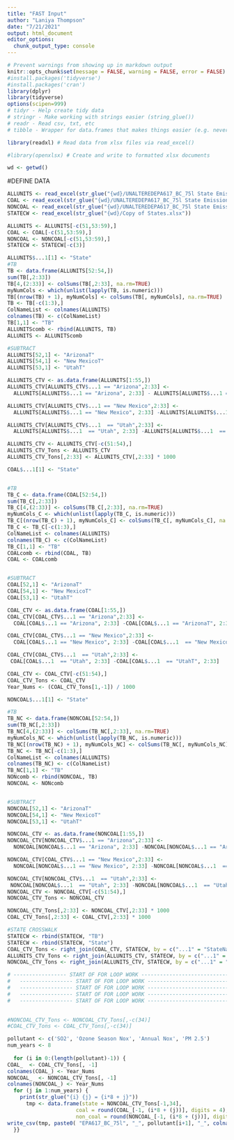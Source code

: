 ---
title: "FAST Input"
author: "Laniya Thompson"
date: "7/21/2021"
output: html_document
editor_options: 
  chunk_output_type: console
---

```{r include = FALSE}
# Prevent warnings from showing up in markdown output
knitr::opts_chunk$set(message = FALSE, warning = FALSE, error = FALSE)
#install.packages('tidyverse')
#install.packages('cran')
library(dplyr)
library(tidyverse)
options(scipen=999)
# tidyr - Help create tidy data
# stringr - Make working with strings easier (string_glue())
# readr - Read csv, txt, etc
# tibble - Wrapper for data.frames that makes things easier (e.g. never converts strings to factors)

library(readxl) # Read data from xlsx files via read_excel()

#library(openxlsx) # Create and write to formatted xlsx documents

wd <- getwd()

```

#DEFINE DATA
```{r}
ALLUNITS <- read_excel(str_glue("{wd}/UNALTEREDEPA617_BC_75l State Emissions_10-07-20 ToEPA.xlsx"), na ="", col_types = c("text", "numeric", "numeric", "numeric", "numeric", "numeric", "numeric", "numeric", "numeric", "numeric", "numeric", "numeric", "numeric", "numeric", "numeric", "numeric", "numeric", "numeric", "numeric", "numeric", "numeric", "numeric", "numeric", "numeric", "numeric", "numeric", "numeric", "numeric", "numeric", "numeric", "numeric", "numeric", "numeric"), skip=4, sheet="All Units")
COAL <- read_excel(str_glue("{wd}/UNALTEREDEPA617_BC_75l State Emissions_10-07-20 ToEPA.xlsx"), na="", col_types = c("text", "numeric", "numeric", "numeric", "numeric", "numeric", "numeric", "numeric", "numeric", "numeric", "numeric", "numeric", "numeric", "numeric", "numeric", "numeric", "numeric", "numeric", "numeric", "numeric", "numeric", "numeric", "numeric", "numeric", "numeric", "numeric", "numeric", "numeric", "numeric", "numeric", "numeric", "numeric", "numeric"), skip=4, sheet="All Units_Coal")
NONCOAL <- read_excel(str_glue("{wd}/UNALTEREDEPA617_BC_75l State Emissions_10-07-20 ToEPA.xlsx"), na="", col_types = c("text", "numeric", "numeric", "numeric", "numeric", "numeric", "numeric", "numeric", "numeric", "numeric", "numeric", "numeric", "numeric", "numeric", "numeric", "numeric", "numeric", "numeric", "numeric", "numeric", "numeric", "numeric", "numeric", "numeric", "numeric", "numeric", "numeric", "numeric", "numeric", "numeric", "numeric", "numeric", "numeric"), skip=4, sheet="All Units_NonCoal")
STATECW <- read_excel(str_glue("{wd}/Copy of States.xlsx"))
```

```{r}
ALLUNITS <- ALLUNITS[-c(51,53:59),]
COAL <- COAL[-c(51,53:59),]
NONCOAL <- NONCOAL[-c(51,53:59),]
STATECW <- STATECW[-c(3)]
```

```{r}
ALLUNITS$...1[1] <- "State"
#TB 
TB <- data.frame(ALLUNITS[52:54,])
sum(TB[,2:33])
TB[4,(2:33)] <- colSums(TB[,2:33], na.rm=TRUE)
myNumCols <- which(unlist(lapply(TB, is.numeric)))
TB[(nrow(TB) + 1), myNumCols] <- colSums(TB[, myNumCols], na.rm=TRUE) 
TB <- TB[-c(1:3),]
ColNameList <- colnames(ALLUNITS)
colnames(TB) <- c(ColNameList)
TB[1,1] <- "TB"
ALLUNITScomb <- rbind(ALLUNITS, TB)
ALLUNITS <- ALLUNITScomb

#SUBTRACT
ALLUNITS[52,1] <- "ArizonaT"
ALLUNITS[54,1] <- "New MexicoT"
ALLUNITS[53,1] <- "UtahT"
```

```{r}
ALLUNITS_CTV <- as.data.frame(ALLUNITS[1:55,])
ALLUNITS_CTV[ALLUNITS_CTV$...1 == "Arizona",2:33] <- 
  ALLUNITS[ALLUNITS$...1 == "Arizona", 2:33] - ALLUNITS[ALLUNITS$...1 == "ArizonaT", 2:33]

ALLUNITS_CTV[ALLUNITS_CTV$...1 == "New Mexico",2:33] <- 
  ALLUNITS[ALLUNITS$...1 == "New Mexico", 2:33] -ALLUNITS[ALLUNITS$...1  == "New MexicoT", 2:33]

ALLUNITS_CTV[ALLUNITS_CTV$...1  == "Utah",2:33] <- 
  ALLUNITS[ALLUNITS$...1  == "Utah", 2:33] -ALLUNITS[ALLUNITS$...1  == "UtahT", 2:33]

ALLUNITS_CTV <- ALLUNITS_CTV[-c(51:54),]
ALLUNITS_CTV_Tons <- ALLUNITS_CTV
ALLUNITS_CTV_Tons[,2:33] <- ALLUNITS_CTV[,2:33] * 1000
```


```{r}
COAL$...1[1] <- "State"


#TB 
TB_C <- data.frame(COAL[52:54,])
sum(TB_C[,2:33])
TB_C[4,(2:33)] <- colSums(TB_C[,2:33], na.rm=TRUE)
myNumCols_C <- which(unlist(lapply(TB_C, is.numeric)))
TB_C[(nrow(TB_C) + 1), myNumCols_C] <- colSums(TB_C[, myNumCols_C], na.rm=TRUE) 
TB_C <- TB_C[-c(1:3),]
ColNameList <- colnames(ALLUNITS)
colnames(TB_C) <- c(ColNameList)
TB_C[1,1] <- "TB"
COALcomb <- rbind(COAL, TB)
COAL <- COALcomb


#SUBTRACT
COAL[52,1] <- "ArizonaT"
COAL[54,1] <- "New MexicoT"
COAL[53,1] <- "UtahT"

COAL_CTV <- as.data.frame(COAL[1:55,])
COAL_CTV[COAL_CTV$...1 == "Arizona",2:33] <- 
  COAL[COAL$...1 == "Arizona", 2:33] -COAL[COAL$...1 == "ArizonaT", 2:33]

COAL_CTV[COAL_CTV$...1 == "New Mexico",2:33] <- 
  COAL[COAL$...1 == "New Mexico", 2:33] -COAL[COAL$...1  == "New MexicoT", 2:33]

COAL_CTV[COAL_CTV$...1  == "Utah",2:33] <- 
 COAL[COAL$...1  == "Utah", 2:33] -COAL[COAL$...1  == "UtahT", 2:33]

```

```{r}
COAL_CTV <- COAL_CTV[-c(51:54),]
COAL_CTV_Tons <- COAL_CTV
Year_Nums <- (COAL_CTV_Tons[1,-1]) / 1000
```

```{r}
NONCOAL$...1[1] <- "State"

#TB  
TB_NC <- data.frame(NONCOAL[52:54,])
sum(TB_NC[,2:33])
TB_NC[4,(2:33)] <- colSums(TB_NC[,2:33], na.rm=TRUE)
myNumCols_NC <- which(unlist(lapply(TB_NC, is.numeric)))
TB_NC[(nrow(TB_NC) + 1), myNumCols_NC] <- colSums(TB_NC[, myNumCols_NC], na.rm=TRUE) 
TB_NC <- TB_NC[-c(1:3),]
ColNameList <- colnames(ALLUNITS)
colnames(TB_NC) <- c(ColNameList)
TB_NC[1,1] <- "TB"
NONcomb <- rbind(NONCOAL, TB)
NONCOAL <- NONcomb


#SUBTRACT
NONCOAL[52,1] <- "ArizonaT"
NONCOAL[54,1] <- "New MexicoT"
NONCOAL[53,1] <- "UtahT"

NONCOAL_CTV <- as.data.frame(NONCOAL[1:55,])
NONCOAL_CTV[NONCOAL_CTV$...1 == "Arizona",2:33] <- 
  NONCOAL[NONCOAL$...1 == "Arizona", 2:33] -NONCOAL[NONCOAL$...1 == "ArizonaT", 2:33]

NONCOAL_CTV[COAL_CTV$...1 == "New Mexico",2:33] <- 
  NONCOAL[NONCOAL$...1 == "New Mexico", 2:33] -NONCOAL[NONCOAL$...1  == "New MexicoT", 2:33]

NONCOAL_CTV[NONCOAL_CTV$...1  == "Utah",2:33] <- 
 NONCOAL[NONCOAL$...1  == "Utah", 2:33] -NONCOAL[NONCOAL$...1  == "UtahT", 2:33]
NONCOAL_CTV <- NONCOAL_CTV[-c(51:54),]
NONCOAL_CTV_Tons <- NONCOAL_CTV
```



```{r}
NONCOAL_CTV_Tons[,2:33] <- NONCOAL_CTV[,2:33] * 1000
COAL_CTV_Tons[,2:33] <- COAL_CTV[,2:33] * 1000
```

```{r}
#STATE CROSSWALK
STATECW <- rbind(STATECW, "TB")
STATECW <- rbind(STATECW, "State")
COAL_CTV_Tons <- right_join(COAL_CTV, STATECW, by = c("...1" = "StateName...1"))
ALLUNITS_CTV_Tons <- right_join(ALLUNITS_CTV, STATECW, by = c("...1" = "StateName...1"))
NONCOAL_CTV_Tons <- right_join(ALLUNITS_CTV, STATECW, by = c("...1" = "StateName...1"))

```


```{r}
# ----------------- START OF FOR LOOP WORK --------------------------------
#   ----------------- START OF FOR LOOP WORK --------------------------------
#   ----------------- START OF FOR LOOP WORK --------------------------------
#   ----------------- START OF FOR LOOP WORK --------------------------------
#   ----------------- START OF FOR LOOP WORK --------------------------------
  
```

```{r}
#NONCOAL_CTV_Tons <- NONCOAL_CTV_Tons[,-c(34)]
#COAL_CTV_Tons <- COAL_CTV_Tons[,-c(34)]

```


```{r}
pollutant <- c('SO2', 'Ozone Season Nox', 'Annual Nox', 'PM 2.5')
num_years <- 8
  
  for (i in 0:(length(pollutant)-1)) {
COAL_  <- COAL_CTV_Tons[, -1]
colnames(COAL_) <- Year_Nums
NONCOAL_  <- NONCOAL_CTV_Tons[, -1]
colnames(NONCOAL_) <- Year_Nums
  for (j in 1:num_years) {
    print(str_glue("{i} {j} = {i*8 + j}"))
      tmp <- data.frame(state = NONCOAL_CTV_Tons[-1,34],
                      coal = round(COAL_[-1, (i*8 + (j))], digits = 4),
                      non_coal = round(NONCOAL_[-1, (i*8 + (j))], digits = 4))
write_csv(tmp, paste0( "EPA617_BC_75l", "_", pollutant[i+1], "_", colnames(COAL_)[j], ".csv"))
  }}
    
```



